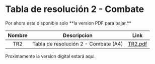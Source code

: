 
# Tabla de resolución 2 - Combate

<Callout type="info">
  Por ahora esta disponible solo **la version PDF para bajar.**
</Callout>

| Nombre |             Descripcion              |           Link           |
| :----: | :----------------------------------: | :----------------------: |
|  TR2   | Tabla de resolución 2 - Combate (A4) | [TR2.pdf](/pdf/TR2.pdf)  |

Proximamente la version digital estará aqui.